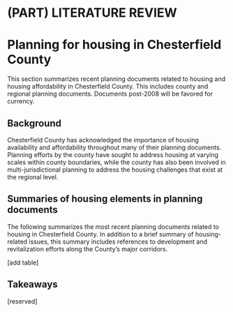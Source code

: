 # (PART) LITERATURE REVIEW {-}

# Planning for housing in Chesterfield County {#part-1a-1}

This section summarizes recent planning documents related to housing and housing affordability in Chesterfield County. This includes county and regional planning documents. Documents post-2008 will be favored for currency.

## Background

Chesterfield County has acknowledged the importance of housing availability and affordability throughout many of their planning documents. Planning efforts by the county have sought to address housing at varying scales within county boundaries, while the county has also been involved in multi-jurisdictional planning to address the housing challenges that exist at the regional level.

## Summaries of housing elements in planning documents

The following summarizes the most recent planning documents related to housing in Chesterfield County. In addition to a brief summary of housing-related issues, this summary includes references to development and revitalization efforts along the County’s major corridors.

[add table]

## Takeaways

[reserved]